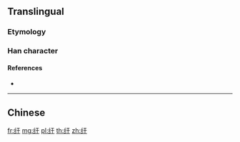 {{character info/new}}
{{also|紆}}
==Translingual==

===Etymology===
{{Han simp|紆|f=糹|t=纟}}

===Han character===
{{Han char|rn=120|rad=纟|as=03|sn=6|four=|canj=VMMD|ids=⿰纟于}}

====References====
* {{Han ref|kx=0944.251|hdz=53363.010|uh=7EA1|ud=32417}}

----

==Chinese==
{{zh-see|紆}}

[[fr:纡]]
[[mg:纡]]
[[pl:纡]]
[[th:纡]]
[[zh:纡]]